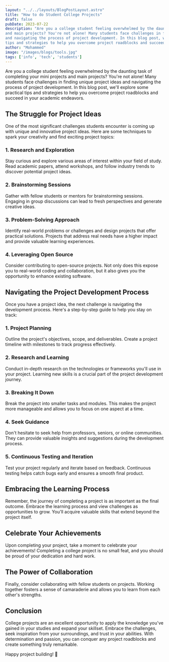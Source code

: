 ```yaml
---
layout: "../../layouts/BlogPostLayout.astro"
title: "How to do Student College Projects"
draft: false
pubDate: 2023-07-22
description: "Are you a college student feeling overwhelmed by the daunting task of completing your mini projects 
and main projects? You're not alone! Many students face challenges in finding unique project ideas 
and navigating the process of project development. In this blog post, we'll explore some practical 
tips and strategies to help you overcome project roadblocks and succeed in your academic endeavors."
author: "Mohammed"
image: "/images/blogs/tools.jpg"
tags: ['info', 'tech', 'students']
---
```


Are you a college student feeling overwhelmed by the daunting task of completing your mini projects 
and main projects? You're not alone! Many students face challenges in finding unique project ideas 
and navigating the process of project development. In this blog post, we'll explore some practical 
tips and strategies to help you overcome project roadblocks and succeed in your academic endeavors.

## The Struggle for Project Ideas

One of the most significant challenges students encounter is coming up with unique and innovative 
project ideas. Here are some techniques to spark your creativity and find exciting project topics:

### 1. Research and Exploration

Stay curious and explore various areas of interest within your field of study. 
Read academic papers, attend workshops, and follow industry trends to discover potential project ideas.

### 2. Brainstorming Sessions

Gather with fellow students or mentors for brainstorming sessions. Engaging in group discussions 
can lead to fresh perspectives and generate creative ideas.

### 3. Problem-Solving Approach

Identify real-world problems or challenges and design projects that offer practical solutions. 
Projects that address real needs have a higher impact and provide valuable learning experiences.

### 4. Leveraging Open Source

Consider contributing to open-source projects. Not only does this expose you to real-world 
coding and collaboration, but it also gives you the opportunity to enhance existing software.

## Navigating the Project Development Process

Once you have a project idea, the next challenge is navigating the development process. 
Here's a step-by-step guide to help you stay on track:

### 1. Project Planning

Outline the project's objectives, scope, and deliverables. Create a project timeline with 
milestones to track progress effectively.

### 2. Research and Learning

Conduct in-depth research on the technologies or frameworks you'll use in your project. 
Learning new skills is a crucial part of the project development journey.

### 3. Breaking It Down

Break the project into smaller tasks and modules. This makes the project more manageable 
and allows you to focus on one aspect at a time.

### 4. Seek Guidance

Don't hesitate to seek help from professors, seniors, or online communities. They can provide 
valuable insights and suggestions during the development process.

### 5. Continuous Testing and Iteration

Test your project regularly and iterate based on feedback. Continuous testing helps catch 
bugs early and ensures a smooth final product.

## Embracing the Learning Process

Remember, the journey of completing a project is as important as the final outcome. 
Embrace the learning process and view challenges as opportunities to grow. You'll acquire 
valuable skills that extend beyond the project itself.

## Celebrate Your Achievements

Upon completing your project, take a moment to celebrate your achievements! Completing a 
college project is no small feat, and you should be proud of your dedication and hard work.

## The Power of Collaboration

Finally, consider collaborating with fellow students on projects. Working together fosters a 
sense of camaraderie and allows you to learn from each other's strengths.

## Conclusion

College projects are an excellent opportunity to apply the knowledge you've gained in your 
studies and expand your skillset. Embrace the challenges, seek inspiration from your surroundings, 
and trust in your abilities. With determination and passion, you can conquer any project roadblocks 
and create something truly remarkable.

Happy project building! 🚀
